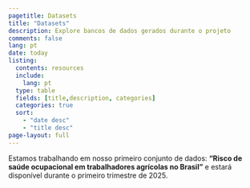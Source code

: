 ```yaml
---
pagetitle: Datasets
title: "Datasets"
description: Explore bancos de dados gerados durante o projeto
comments: false
lang: pt
date: today
listing:
  contents: resources
  include:
    lang: pt
  type: table
  fields: [title,description, categories]
  categories: true
  sort:
    - "date desc"
    - "title desc"
page-layout: full    
---
```


Estamos trabalhando em nosso primeiro conjunto de dados: **"Risco de saúde ocupacional em trabalhadores agrícolas no Brasil"** e estará disponível durante o primeiro trimestre de 2025.